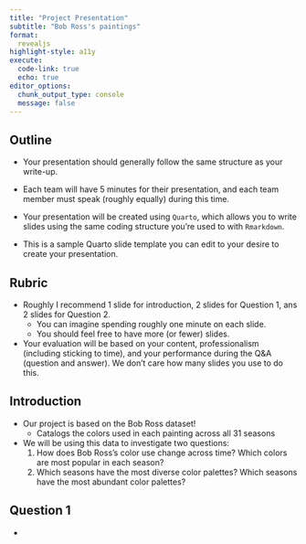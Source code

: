 ```yaml
---
title: "Project Presentation"
subtitle: "Bob Ross's paintings"
format: 
  revealjs
highlight-style: a11y
execute:
  code-link: true
  echo: true
editor_options: 
  chunk_output_type: console
  message: false
---
```


## Outline

-   Your presentation should generally follow the same structure as your write-up.

-   Each team will have 5 minutes for their presentation, and each team member must speak (roughly equally) during this time.

-   Your presentation will be created using `Quarto`, which allows you to write slides using the same coding structure you’re used to with `Rmarkdown`.

-   This is a sample Quarto slide template you can edit to your desire to create your presentation.

## Rubric

-   Roughly I recommend 1 slide for introduction, 2 slides for Question 1, ans 2 slides for Question 2.
    -   You can imagine spending roughly one minute on each slide.
    -   You should feel free to have more (or fewer) slides.
-   Your evaluation will be based on your content, professionalism (including sticking to time), and your performance during the Q&A (question and answer). We don’t care how many slides you use to do this.

## Introduction

-   Our project is based on the Bob Ross dataset!
    -   Catalogs the colors used in each painting across all 31 seasons 
-   We will be using this data to investigate two questions: 
    1.    How does Bob Ross's color use change across time? Which colors are most popular in each season?
    2.    Which seasons have the most diverse color palettes? Which seasons have the most abundant color palettes?
    
## Question 1

-   